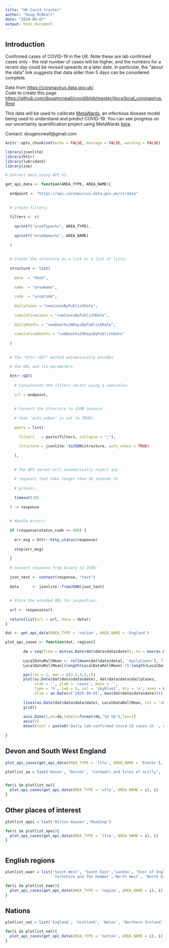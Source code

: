 ```yaml
---
title: "UK Covid tracker"
author: "Doug McNeall"
date: "2020-06-07"
output: html_document
---
```


## Introduction
Confirmed cases of COVID-19 in the UK. Note these are lab confirmed cases only - the real number of cases will be higher, and the numbers for a recent day could be revised upwards at a later date. In particular, the "about the data" link suggests that data older than 5 days can be considered complete.
                
Data from <https://coronavirus.data.gov.uk/>  
Code to create this page <https://github.com/dougmcneall/covid/blob/master/docs/local_coronavirus.Rmd>

This data will be used to calibrate [MetaWards](https://metawards.org/), an infectious disease model being used to understand and predict COVID-19. You can see progress on our uncertainty quantification project using MetaWards [here](https://uq4covid.github.io/).

Contact: dougmcneall@gmail.com

```r
knitr::opts_chunk$set(echo = FALSE, message = FALSE, warning = FALSE)
```



```r
library(jsonlite)
library(httr)
library(lubridate)
library(zoo)

```


```r
# Extract data using API V1.

get_api_data <- function(AREA_TYPE, AREA_NAME){
  
  endpoint <- "https://api.coronavirus.data.gov.uk/v1/data"
  
  
  # Create filters:
  
  filters <- c(
    
    sprintf("areaType=%s", AREA_TYPE),
    
    sprintf("areaName=%s", AREA_NAME)
    
  )
  
  
  # Create the structure as a list or a list of lists:
  
  structure <- list(
    
    date  = "date", 
    
    name  = "areaName", 
    
    code  = "areaCode", 
    
    dailyCases = "newCasesByPublishDate",
    
    cumulativeCases = "cumCasesByPublishDate",
    
    dailyDeaths = "newDeaths28DaysByPublishDate",
    
    cumulativeDeaths = "cumDeaths28DaysByPublishDate"
    
  )
  
  
  # The "httr::GET" method automatically encodes
  
  # the URL and its parameters:
  
  httr::GET(
    
    # Concatenate the filters vector using a semicolon.
    
    url = endpoint,
    
    
    # Convert the structure to JSON (ensure
    
    # that "auto_unbox" is set to TRUE).
    
    query = list(
      
      filters   = paste(filters, collapse = ";"),
      
      structure = jsonlite::toJSON(structure, auto_unbox = TRUE)
      
    ),
    
    
    # The API server will automatically reject any
    
    # requests that take longer than 10 seconds to
    
    # process.
    
    timeout(10)
    
  ) -> response
  
  
  # Handle errors:
  
  if (response$status_code >= 400) {
    
    err_msg = httr::http_status(response)
    
    stop(err_msg)
    
  }
  
  # Convert response from binary to JSON:
  
  json_text <- content(response, "text")
  
  data      <- jsonlite::fromJSON(json_text)
  
  
  # Store the encoded URL for inspection:
  
  url <- response$url
  
  return(list(url = url, data = data))
}


```


```r

dat <- get_api_data(AREA_TYPE = 'nation', AREA_NAME = 'England')
```

```r
plot_api_cases <- function(dat, region){
  
        da = seq(from = min(as.Date(dat$data$data$date)), to = max(as.Date(dat$data$data$date)), by = 7)
        
        LocalDataRollMean <- rollmean(dat$data$data[, 'dailyCases'], 7, align = 'center', na.pad = T)
        LocalDataRollMean[(length(LocalDataRollMean)-7):length(LocalDataRollMean)] <- NA

        par(las = 1, mar = c(2.5,4,5,1))
        plot(as.Date(dat$data$data$date), dat$data$data$dailyCases,
             xlab = '', ylab = 'cases', main = '',
             type = 'h', lwd = 5, col = 'skyblue2', bty = 'n', axes = FALSE,
             xlim = as.Date(c('2020-08-01', max(dat$data$data$date))))
        
        lines(as.Date(dat$data$data$date), LocalDataRollMean, col = 'skyblue4', lwd = 2)
        grid()
        
        axis.Date(1,at=da,labels=format(da,"%d %b"),las=1)
        axis(2)
        mtext(text = paste0('Daily lab-confirmed Covid-19 cases in ', region), side = 3, line = .5, adj = 0, cex = 1.5)
  
}
```

## Devon and South West England

```r

plot_api_cases(get_api_data(AREA_TYPE = 'ltla', AREA_NAME = 'Exeter'), 'Exeter') 

```


```r
plotlist_sw = list('Devon', 'Dorset', 'Cornwall and Isles of Scilly', 'Somerset', 'Plymouth', 'Torbay','Bournemouth, Christchurch and Poole' )


for(i in plotlist_sw){
  plot_api_cases(get_api_data(AREA_TYPE = 'utla', AREA_NAME = i), i)
}

```

## Other places of interest
```r

plotlist_opoi = list('Milton Keynes','Reading')

for(i in plotlist_opoi){
  plot_api_cases(get_api_data(AREA_TYPE = 'ltla', AREA_NAME = i), i)
}



```

## English regions
```r

plotlist_eaer = list('South West', 'South East','London', 'East of England', 'West Midlands', 'East Midlands',
                     'Yorkshire and The Humber','North West', 'North East')

for(i in plotlist_eaer){
  plot_api_cases(get_api_data(AREA_TYPE = 'region', AREA_NAME = i), i)
}

```
## Nations
```r

plotlist_nat = list('England', 'Scotland', 'Wales', 'Northern Ireland')

for(i in plotlist_nat){
  plot_api_cases(get_api_data(AREA_TYPE = 'nation', AREA_NAME = i), i)
}

```







